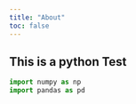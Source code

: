 ```yaml
---
title: "About"
toc: false
---
```


## This is a python Test

```python
import numpy as np
import pandas as pd
```